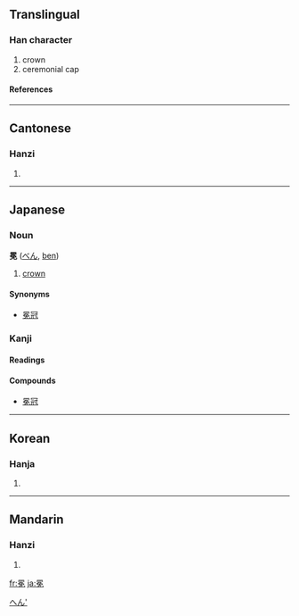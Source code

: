 ==Translingual==
===Han character===
{{Han char|rn=13|rad=冂|as=09|sn=11|four=6041<sub>6</sub>|canj=日弓日山 (ANAU), X日弓日山 (XANAU)}}
# crown
# ceremonial cap
====References====
{{Han ref|kx=0129.300|dkj=01545|hdz=21514.060|uh=5195|ud=20885|bh=B0C3|bd=45251}}
----
==Cantonese==
===Hanzi===
{{yue-hanzi|jyut=|y=min5}}
# {{defn|Cantonese}}
----
== Japanese ==


===Noun===
[[Category:Japanese nouns|へん']]
'''冕''' ([[べん]], [[ben]])
# [[crown]]
====Synonyms====
*[[冕冠]]


===Kanji===
{{ja-kanji|grade=|rs=冂09}}
====Readings====
{{ja-readings|on=[[べん]] ([[ben]]), [[めん]] ([[men]])|kun=[[かんむり]] ([[kammuri]])}}
====Compounds====
*[[冕冠]]
----
==Korean==
===Hanja===
{{ko-hanja|hangeul=면|rv=myeon|mr=myŏn}}
# {{defn|Korean}}
----
==Mandarin==
===Hanzi===
{{cmn-hanzi|pin=[[miǎn]] ([[mian3]])|wg=mien<sup>3</sup>}}
# {{defn|Mandarin}}

[[fr:冕]]
[[ja:冕]]
